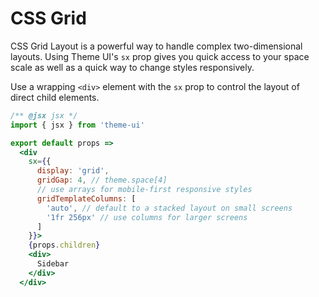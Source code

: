 
# CSS Grid

CSS Grid Layout is a powerful way to handle complex two-dimensional layouts.
Using Theme UI's `sx` prop gives you quick access to your space scale as well as a quick way to change styles responsively.

Use a wrapping `<div>` element with the `sx` prop to control the layout of direct child elements.

```jsx
/** @jsx jsx */
import { jsx } from 'theme-ui'

export default props =>
  <div
    sx={{
      display: 'grid',
      gridGap: 4, // theme.space[4]
      // use arrays for mobile-first responsive styles
      gridTemplateColumns: [
        'auto', // default to a stacked layout on small screens
        '1fr 256px' // use columns for larger screens
      ]
    }}>
    {props.children}
    <div>
      Sidebar
    </div>
  </div>
```
